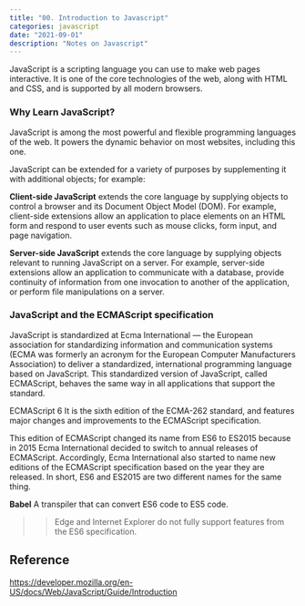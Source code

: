 ```yaml
---
title: "00. Introduction to Javascript"
categories: javascript
date: "2021-09-01"
description: "Notes on Javascript"
---
```


JavaScript is a scripting language you can use to make web pages interactive. It is one of the core technologies of the web, along with HTML and CSS, and is supported by all modern browsers.

### Why Learn JavaScript?

JavaScript is among the most powerful and flexible programming languages of the web. It powers the dynamic behavior on most websites, including this one.

JavaScript can be extended for a variety of purposes by supplementing it with additional objects; for example:

**Client-side JavaScript** extends the core language by supplying objects to control a browser and its Document Object Model (DOM). For example, client-side extensions allow an application to place elements on an HTML form and respond to user events such as mouse clicks, form input, and page navigation.

**Server-side JavaScript** extends the core language by supplying objects relevant to running JavaScript on a server. For example, server-side extensions allow an application to communicate with a database, provide continuity of information from one invocation to another of the application, or perform file manipulations on a server.

### JavaScript and the ECMAScript specification

JavaScript is standardized at Ecma International — the European association for standardizing information and communication systems (ECMA was formerly an acronym for the European Computer Manufacturers Association) to deliver a standardized, international programming language based on JavaScript. This standardized version of JavaScript, called ECMAScript, behaves the same way in all applications that support the standard.

ECMAScript 6
It is the sixth edition of the ECMA-262 standard, and features major changes and improvements to the ECMAScript specification.

This edition of ECMAScript changed its name from ES6 to ES2015 because in 2015 Ecma International decided to switch to annual releases of ECMAScript. Accordingly, Ecma International also started to name new editions of the ECMAScript specification based on the year they are released. In short, ES6 and ES2015 are two different names for the same thing.


**Babel**
A transpiler that can convert ES6 code to ES5 code.

>> Edge and Internet Explorer do not fully support features from the ES6 specification.

## Reference

https://developer.mozilla.org/en-US/docs/Web/JavaScript/Guide/Introduction
